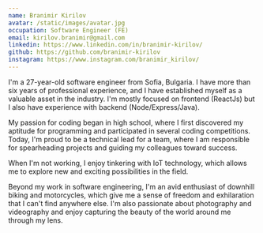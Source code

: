 ```yaml
---
name: Branimir Kirilov
avatar: /static/images/avatar.jpg
occupation: Software Engineer (FE)
email: kirilov.branimir@gmail.com
linkedin: https://www.linkedin.com/in/branimir-kirilov/
github: https://github.com/branimir-kirilov
instagram: https://www.instagram.com/branimir_kirilov/
---
```


I'm a 27-year-old software engineer from Sofia, Bulgaria. I have more than six years of professional experience, and I have established myself as a valuable asset in the industry. I'm mostly focused on frontend (ReactJs) but I also have experience with backend (Node/Express/Java).

My passion for coding began in high school, where I first discovered my aptitude for programming and participated in several coding competitions. Today, I'm proud to be a technical lead for a team, where I am responsible for spearheading projects and guiding my colleagues toward success.

When I'm not working, I enjoy tinkering with IoT technology, which allows me to explore new and exciting possibilities in the field.

Beyond my work in software engineering, I'm an avid enthusiast of downhill biking and motorcycles, which give me a sense of freedom and exhilaration that I can't find anywhere else. I'm also passionate about photography and videography and enjoy capturing the beauty of the world around me through my lens.
